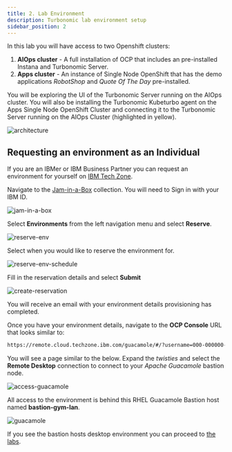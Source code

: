 ```yaml
---
title: 2. Lab Environment
description: Turbonomic lab environment setup
sidebar_position: 2
---
```


In this lab you will have access to two Openshift clusters:

1. **AIOps cluster** - A full installation of OCP that includes an pre-installed
   Instana and Turbonomic Server.
2. **Apps cluster** - An instance of Single Node OpenShift that has the demo
   applications _RobotShop_ and _Quote Of The Day_ pre-installed.

You will be exploring the UI of the Turbonomic Server running on the AIOps
cluster. You will also be installing the Turbonomic Kubeturbo agent on the Apps
Single Node OpenShift Cluster and connecting it to the Turbonomic Server running
on the AIOps Cluster (highlighted in yellow).

![architecture](images/architecture-instana-turbo.png)

## Requesting an environment as an Individual

If you are an IBMer or IBM Business Partner you can request an environment for
yourself on [IBM Tech Zone](https://techzone.ibm.com).

Navigate to the
[Jam-in-a-Box](https://techzone.ibm.com/collection/jam-in-a-box-for-aiops)
collection. You will need to Sign in with your IBM ID.

![jam-in-a-box](../../../_common/images/jam-in-a-box.png)

Select **Environments** from the left navigation menu and select **Reserve**.

![reserve-env](../../../_common/images/reserve-env.png)

Select when you would like to reserve the environment for.

![reserve-env-schedule](../../../_common/images/reserve-env-schedule.png)

Fill in the reservation details and select **Submit**

![create-reservation](../../../_common/images/create-reservation.png)

You will receive an email with your environment details provisioning has
completed.

Once you have your environment details, navigate to the **OCP Console** URL that
looks similar to:

```sh
https://remote.cloud.techzone.ibm.com/guacamole/#/?username=000-000000-0000&password=00000
```

You will see a page similar to the below. Expand the _twisties_ and select the
**Remote Desktop** connection to connect to your _Apache Guacamole_ bastion
node.

![access-guacamole](../../../_common/images/access-guacamole.png)

All access to the environment is behind this RHEL Guacamole Bastion host named
**bastion-gym-lan**.

![guacamole](../../../_common/images/guacamole.png)

If you see the bastion hosts desktop environment you can proceed to
[the labs](/waiops-tech-jam/labs/general/).
